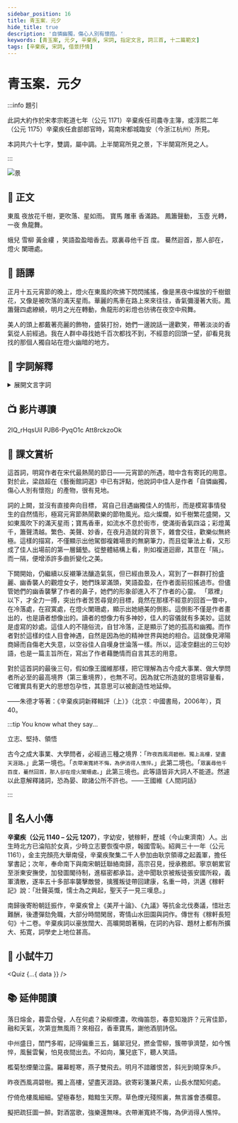 ```yaml
---
sidebar_position: 16
title: 青玉案．元夕
hide_title: true
description: '自憐幽獨，傷心人別有懷抱。'
keywords: [青玉案, 元夕, 辛棄疾, 宋詞, 指定文言, 詞三首, 十二篇範文]
tags: [辛棄疾, 宋詞, 借景抒情]
---
```


# <span className="KeepAll" data-annotation="詞牌"><Annotate title="本指青玉所製的短腳盤子。名貴的食用器具。後用作詞牌名。">青玉案</Annotate></span>．<span className="KeepAll"><Annotate title="舊稱農曆正月十五日為上元節，是夜稱元夕，與「元夜」、「元宵」同。">元夕</Annotate></span>

<Author name='辛棄疾' />

:::info 題引

<p className='pre-text'>
  此詞大約作於宋孝宗乾道七年（公元 1171）辛棄疾任司農寺主簿，或淳熙二年（公元
  1175）辛棄疾任倉部郎官時，寫南宋都城臨安（今浙江杭州）所見。
</p>

<p className='pre-text'>
  本詞共六十七字，雙調，屬中調。上半闋寫所見之景，下半闋寫所見之人。
</p>

:::

![景](/img/settext/青玉案．元夕/scenery.jpg)

## 📖 正文

<p className='main-text'>
  <Annotate title='指春風。花千樹：花燈多如千樹開花。'>東風</Annotate>
  夜放花千樹，更吹落、<Annotate title='指煙花，一說指燈。'>星</Annotate>如雨。
  <Annotate title='名貴的駿馬。'>寶馬</Annotate>
  <Annotate title='飾有雕花、彩繪的車；裝飾華麗的車。'>雕車</Annotate>
  <Annotate title='指車中人的衣鬢之香。'>香</Annotate>滿路。
  <Annotate title='簫的美稱。'>鳳簫</Annotate>聲動，
  <Annotate title='喻明月，一說指白玉造的燈，一說指漏壺，即古代計時器。'>
    玉壺
  </Annotate>
  光<Annotate title='粵 [囀]，[zyun2]'>轉</Annotate>，一夜
  <Annotate title='指舞動魚形、龍形的彩燈。'>魚龍</Annotate>舞。
</p>

<p className='main-text'>
  <Annotate title='古代婦女於元宵節前後插戴在頭上，用烏金紙剪裁成蝶或蛾狀的應時飾物。'>
    蛾兒
  </Annotate>
  <Annotate title='宋代婦女在立春日和元宵節時插戴的一種絹或紙製成的頭花。'>
    雪柳
  </Annotate>
  <Annotate title='古代婦女戴在頭上的金色頭飾。縷：泛指線狀物。粵 [侶]，[leoi5]。'>
    黃金縷
  </Annotate>
  ，笑語<Annotate title='含情的樣子。'>盈盈</Annotate>暗香去。眾裏尋他千百
  <Annotate title='量詞，次、回。'>度</Annotate>。
  <Annotate title='突然，忽然。'>驀然</Annotate>迴首，那人卻在，燈火
  <Annotate title='暗淡、零落、將盡。'>闌珊</Annotate>處。
</p>

## 📝 語譯

<div className="translation-text">

正月十五元宵節的晚上，燈火在東風的吹拂下閃閃搖搖，像是黑夜中燦放的千樹銀花，又像是被吹落的滿天星雨。華麗的馬車在路上來來往往，香氣彌漫著大街。鳳簫聲四處繚繞，明月之光在轉動，魚龍形的彩燈也彷彿在夜空中飛舞。

美人的頭上都戴著亮麗的飾物，盛裝打扮，她們一邊說話一邊歡笑，帶著淡淡的香氣從人前經過。我在人群中尋找她千百次都找不到，不經意的回頭一望，卻看見我找的那個人獨自站在燈火幽暗的地方。

</div>

## 💬 字詞解釋

<details>
  <summary>展開文言字詞</summary>

1. 青玉案：本指青玉所製的短腳盤子。名貴的食用器具。後用作詞牌名。

2. 元夕：舊稱農曆正月十五日為上元節，是夜稱元夕，與「元夜」、「元宵」同。

3. 東風：指春風。花千樹：花燈多如千樹開花。

4. 星：指煙花，一說指燈。

5. 寶馬：名貴的駿馬。

6. 雕車：飾有雕花、彩繪的車；裝飾華麗的車。

7. 香：指車中人的衣鬢之香。

8. 鳳簫：簫的美稱。

9. 玉壺：喻明月，一說指白玉造的燈，一說指漏壺，即古代計時器。

10. 轉：<span className="py-circle">粵</span> [囀]，[zyun2]。

11. 魚龍：指舞動魚形、龍形的彩燈。

12. 蛾兒：古代婦女於元宵節前後插戴在頭上，用烏金紙剪裁成蝶或蛾狀的應時飾物。

13. 雪柳：宋代婦女在立春日和元宵節時插戴的一種絹或紙製成的頭花。

14. 黃金縷：古代婦女戴在頭上的金色頭飾。縷：泛指線狀物。<span className="py-circle">粵</span> [侶]，[leoi5]。

> ![蛾兒](/img/settext/青玉案．元夕/hairpin.jpg)

15. 盈盈：含情的樣子。

16. 度：量詞，次、回。

17. 驀然：突然，忽然。

18. 闌珊：暗淡、零落、將盡。

</details>

## 📺 影片導讀

<Tabs>
  <TabItem value='經典動畫教材套' default>
    <Youtube>2IQ_rHqsUiI</Youtube>
  </TabItem>
  <TabItem value='圖解古文'>
    <Youtube>PJB6-PyqO1c</Youtube>
  </TabItem>
  <TabItem value='作者動畫'>
    <Youtube>Att8rckzoOk</Youtube>
  </TabItem>
</Tabs>

## 🌈 課文賞析

這首詞，明寫作者在宋代最熱鬧的節日——元宵節的所遇，暗中含有寄託的用意。對於此，梁啟超在《藝衡館詞選》中已有評點，他說詞中佳人是作者「自憐幽獨，傷心人別有懷抱」的產物，很有見地。

詞的上闕，並沒有直接奔向目標， 寫自己目遇幽獨佳人的情形，而是模寫事情發生的自然情形，極寫元宵節熱鬧歡樂的節物風光。焰火燦爛，如千樹繁花盛開，又如東風吹下的滿天星雨；寶馬香車，如流水不息於街市，使滿街香氣四溢；彩燈萬千，簫聲清越。繁色、美聲、妙香，在夜月造就的背景下，雜會交往，歡樂似無終極。這樣的描寫，不僅顯示出他駕御複雜場景的無窮筆力，而且從筆法上看，又形成了佳人出場前的第一層鋪墊。從整體結構上看，則如複道迴廊，其意在「隔」。而一隔，便增添許多曲折變化之美。

下闕開始，仍繼續以反襯筆法釀造氣氛，但已經由景及人，寫到了一群群打扮盛麗、幽香襲人的觀燈女子，她們珠翠滿頭，笑語盈盈，在作者面前招搖過市。但儘管她們的幽香襲擊了作者的鼻子，她們的形象卻進入不了作者的心靈。 「眾裡」以下，才全力一搏，突出作者苦苦尋覓的目標，竟然在那樣不經意的回首一瞥中，在冷落處，在寂寞處，在燈火闌珊處，顯示出她絕美的側影。這側影不僅是作者畫出的，也是讀者想像出的。讀者的想像力有多神妙，佳人的容儀就有多美妙。這就是虛寫的妙處。這佳人的不隨俗流，自甘冷落，正是顯示了她的孤高和幽獨。而作者對於這樣的佳人目會神遇，自然是因為他的精神世界與她的相合。這就像<Author name="白居易" inline />見潯陽商婦而自傷老大失意，<Author name="杜甫" inline />以空谷佳人自嘆身世淪落一樣。所以，這凌空翻出的三句妙語，也是一篇主旨所在，寫出了作者藉艷情而自言其志的用意。

對於這首詞的最後三句，假如像王國維那樣，把它理解為古今成大事業、做大學問者所必至的最高境界（第三重境界），也無不可。因為就它所造就的意境容量看，它確實具有更大的思想包孕性，其意思可以被創造性地延伸。

<span className='source-text'>
  ——朱德才等著：《辛棄疾詞新釋輯評（上）》（北京：中國書局，2006年），頁40。
</span>

:::tip You know what they say...

立志、堅持、領悟

古今之成大事業、大學問者，必經過三種之境界：「`昨夜西風凋碧樹。獨上高樓，望盡天涯路。`」此第一境也。「`衣帶漸寬終不悔，為伊消得人憔悴。`」此第二境也。「`眾裏尋他千百度，驀然回首，那人卻在燈火闌珊處。`」此第三境也。此等語皆非大詞人不能道。然遽以此意解釋諸詞，恐為晏、歐諸公所不許也。<span className="source-text">——王國維《人間詞話》</span>

:::

## 🦹 名人小傳

**辛棄疾（公元 1140 – 公元 1207）**，字幼安，號稼軒，歷城（今山東濟南）人。出生時北方已淪陷於女真，少時立志要恢復中原，報國雪恥。紹興三十一年（公元 1161），金主完顏亮大舉南侵，辛棄疾聚集二千人參加由耿京領導之起義軍，擔任掌書記；次年，奉命南下與南宋朝廷聯絡南歸，高宗召見，授承務郎。寧京朝累官至浙東安撫使，加發圖閣待制，進樞密都承旨。途中聞耿京被叛徒張安國所殺，義軍潰散，遂率五十多部率襲擊敵營，擒獲叛徒帶回建康，名重一時，洪邁《稼軒記》說：「壯聲英慨，懦士為之興起，聖天子一見三嘆息。」

南歸後寄盼朝廷振作，辛棄疾曾上《美芹十論》、《九議》等抗金北伐奏議，惜壯志難酬，後遭彈劾免職，大部分時間閑居，寄情山水田園與詞作。傳世有《稼軒長短句》十二卷。辛棄疾詞以豪放闊大、高曠開朗著稱，在詞的內容、題材上都有所擴大、拓寛，詞學史上地位甚高。

## 🚀 小試牛刀


<Quiz {...{ data }} />

## 📚 延伸閱讀

<Author name="李清照" source="〈永遇樂〉" />

<div className="translation-text">

落日熔金，暮雲合璧，人在何處？染柳煙濃，吹梅笛怨，春意知幾許？元宵佳節，融和天氣，次第豈無風雨？來相召，香車寶馬，謝他酒朋詩侶。

中州盛日，閨門多暇，記得偏重三五，鋪翠冠兒，撚金雪柳，簇帶爭濟楚，如今憔悴，風鬟雲鬢，怕見夜間出去。不如向，簾兒底下，聽人笑語。

</div>

<Author name="晏殊" dynasty="宋" source="〈蝶戀花〉" />

<div className="translation-text">

檻菊愁煙蘭泣露。羅幕輕寒，燕子雙飛去。明月不諳離恨苦，斜光到曉穿朱戶。

昨夜西風凋碧樹。獨上高樓，望盡天涯路。欲寄彩箋兼尺素，山長水闊知何處。

</div>

<Author name="柳永" dynasty="宋" source="〈蝶戀花〉" />

<div className="translation-text">

佇倚危樓風細細。望極春愁，黯黯生天際。草色煙光殘照裏，無言誰會憑欄意。

擬把疏狂圖一醉。對酒當歌，強樂還無味。衣帶漸寬終不悔，為伊消得人憔悴。

</div>
